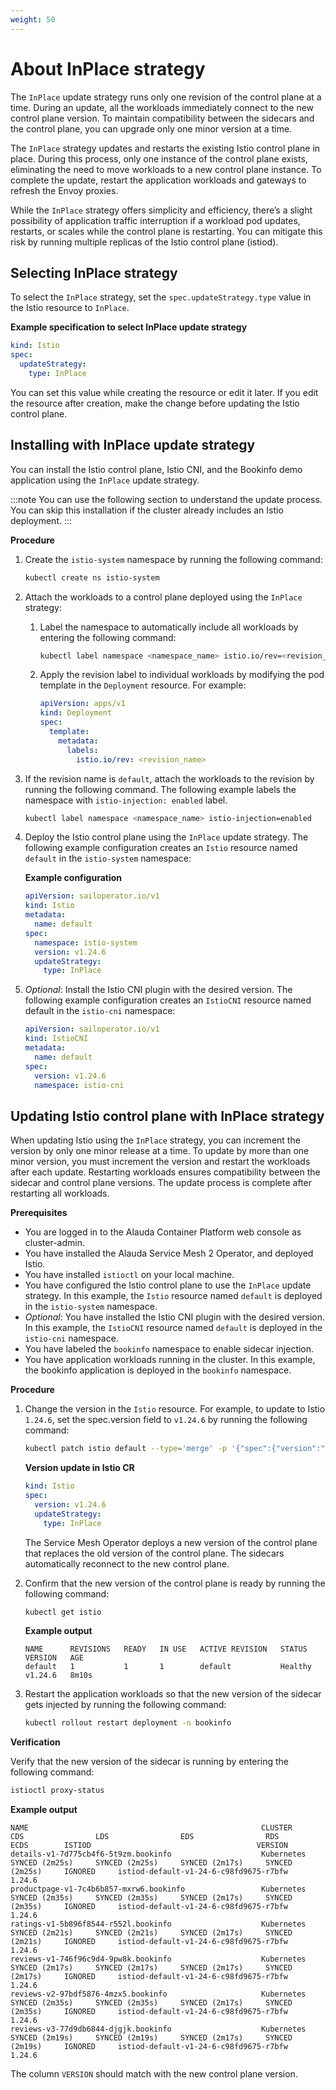 ```yaml
---
weight: 50
---
```


# About InPlace strategy

The `InPlace` update strategy runs only one revision of the control plane at a time. During an update, all the workloads immediately connect to the new control plane version. To maintain compatibility between the sidecars and the control plane, you can upgrade only one minor version at a time.

The `InPlace` strategy updates and restarts the existing Istio control plane in place. During this process, only one instance of the control plane exists, eliminating the need to move workloads to a new control plane instance. To complete the update, restart the application workloads and gateways to refresh the Envoy proxies.

While the `InPlace` strategy offers simplicity and efficiency, there’s a slight possibility of application traffic interruption if a workload pod updates, restarts, or scales while the control plane is restarting. You can mitigate this risk by running multiple replicas of the Istio control plane (istiod).

## Selecting InPlace strategy

To select the `InPlace` strategy, set the `spec.updateStrategy.type` value in the Istio resource to `InPlace`.

**Example specification to select InPlace update strategy**

```yaml
kind: Istio
spec:
  updateStrategy:
    type: InPlace
```

You can set this value while creating the resource or edit it later. If you edit the resource after creation, make the change before updating the Istio control plane.

## Installing with InPlace update strategy

You can install the Istio control plane, Istio CNI, and the Bookinfo demo application using the `InPlace` update strategy.

:::note
You can use the following section to understand the update process. You can skip this installation if the cluster already includes an Istio deployment.
:::

**Procedure**

1. Create the `istio-system` namespace by running the following command:

   ```bash
   kubectl create ns istio-system
   ```

2. Attach the workloads to a control plane deployed using the `InPlace` strategy:

   1. Label the namespace to automatically include all workloads by entering the following command:

      ```bash
      kubectl label namespace <namespace_name> istio.io/rev=<revision_name>
      ```

   2. Apply the revision label to individual workloads by modifying the pod template in the `Deployment` resource. For example:

      ```yaml
      apiVersion: apps/v1
      kind: Deployment
      spec:
        template:
          metadata:
            labels:
              istio.io/rev: <revision_name>
      ```

3. If the revision name is `default`, attach the workloads to the revision by running the following command. The following example labels the namespace with `istio-injection: enabled` label.

   ```bash
   kubectl label namespace <namespace_name> istio-injection=enabled
   ```

4. Deploy the Istio control plane using the `InPlace` update strategy. The following example configuration creates an `Istio` resource named `default` in the `istio-system` namespace:

   **Example configuration**

   ```yaml
   apiVersion: sailoperator.io/v1
   kind: Istio
   metadata:
     name: default
   spec:
     namespace: istio-system
     version: v1.24.6
     updateStrategy:
       type: InPlace
   ```

5. *Optional*: Install the Istio CNI plugin with the desired version. The following example configuration creates an `IstioCNI` resource named default in the `istio-cni` namespace:

   ```yaml
   apiVersion: sailoperator.io/v1
   kind: IstioCNI
   metadata:
     name: default
   spec:
     version: v1.24.6
     namespace: istio-cni
   ```

## Updating Istio control plane with InPlace strategy

When updating Istio using the `InPlace` strategy, you can increment the version by only one minor release at a time. To update by more than one minor version, you must increment the version and restart the workloads after each update. Restarting workloads ensures compatibility between the sidecar and control plane versions. The update process is complete after restarting all workloads.

**Prerequisites**

- You are logged in to the Alauda Container Platform web console as cluster-admin.
- You have installed the Alauda Service Mesh 2 Operator, and deployed Istio.
- You have installed `istioctl` on your local machine.
- You have configured the Istio control plane to use the `InPlace` update strategy. In this example, the `Istio` resource named `default` is deployed in the `istio-system` namespace.
- *Optional*: You have installed the Istio CNI plugin with the desired version. In this example, the `IstioCNI` resource named `default` is deployed in the `istio-cni` namespace.
- You have labeled the `bookinfo` namespace to enable sidecar injection.
- You have application workloads running in the cluster. In this example, the bookinfo application is deployed in the `bookinfo` namespace.

**Procedure**

1. Change the version in the `Istio` resource. For example, to update to Istio `1.24.6`, set the spec.version field to `v1.24.6` by running the following command:

   ```bash
   kubectl patch istio default --type='merge' -p '{"spec":{"version":"v1.24.6"}}'
   ```

   **Version update in Istio CR**

   ```yaml
   kind: Istio
   spec:
     version: v1.24.6
     updateStrategy:
       type: InPlace
   ```

   The Service Mesh Operator deploys a new version of the control plane that replaces the old version of the control plane. The sidecars automatically reconnect to the new control plane.

2. Confirm that the new version of the control plane is ready by running the following command:

   ```bash
   kubectl get istio
   ```

   **Example output**

   ```
   NAME      REVISIONS   READY   IN USE   ACTIVE REVISION   STATUS    VERSION   AGE
   default   1           1       1        default           Healthy   v1.24.6   8m10s
   ```

3. Restart the application workloads so that the new version of the sidecar gets injected by running the following command:

   ```bash
   kubectl rollout restart deployment -n bookinfo
   ```

**Verification**

Verify that the new version of the sidecar is running by entering the following command:

```bash
istioctl proxy-status
```

**Example output**

```
NAME                                                    CLUSTER        CDS                LDS                EDS                RDS                ECDS        ISTIOD                                     VERSION
details-v1-7d775cb4f6-5t9zm.bookinfo                    Kubernetes     SYNCED (2m25s)     SYNCED (2m25s)     SYNCED (2m17s)     SYNCED (2m25s)     IGNORED     istiod-default-v1-24-6-c98fd9675-r7bfw     1.24.6
productpage-v1-7c4b6b857-mxrw6.bookinfo                 Kubernetes     SYNCED (2m35s)     SYNCED (2m35s)     SYNCED (2m17s)     SYNCED (2m35s)     IGNORED     istiod-default-v1-24-6-c98fd9675-r7bfw     1.24.6
ratings-v1-5b896f8544-r552l.bookinfo                    Kubernetes     SYNCED (2m21s)     SYNCED (2m21s)     SYNCED (2m17s)     SYNCED (2m21s)     IGNORED     istiod-default-v1-24-6-c98fd9675-r7bfw     1.24.6
reviews-v1-746f96c9d4-9pw8k.bookinfo                    Kubernetes     SYNCED (2m17s)     SYNCED (2m17s)     SYNCED (2m17s)     SYNCED (2m17s)     IGNORED     istiod-default-v1-24-6-c98fd9675-r7bfw     1.24.6
reviews-v2-97bdf5876-4mzx5.bookinfo                     Kubernetes     SYNCED (2m35s)     SYNCED (2m35s)     SYNCED (2m17s)     SYNCED (2m35s)     IGNORED     istiod-default-v1-24-6-c98fd9675-r7bfw     1.24.6
reviews-v3-77d9db6844-djgjk.bookinfo                    Kubernetes     SYNCED (2m19s)     SYNCED (2m19s)     SYNCED (2m17s)     SYNCED (2m19s)     IGNORED     istiod-default-v1-24-6-c98fd9675-r7bfw     1.24.6
```

The column `VERSION` should match with the new control plane version.
